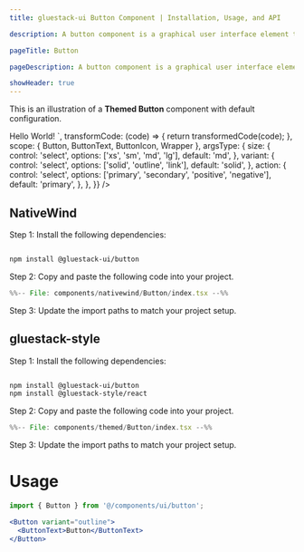 ```yaml
---
title: gluestack-ui Button Component | Installation, Usage, and API

description: A button component is a graphical user interface element that enables users to act by clicking or tapping. It can be customized in size, shape, color, and behavior to fit the design of the application or website.

pageTitle: Button

pageDescription: A button component is a graphical user interface element that enables users to act by clicking or tapping. It can be customized in size, shape, color, and behavior to fit the design of the application or website.

showHeader: true
---
```



<Meta title="ui/components/Button" />




This is an illustration of a **Themed Button** component with default configuration.

<Wrapper>
  <CodePreview
    showComponentRenderer={true}
    showArgsController={true}
    metaData={{
      code: `
        <Button {...props}>
          <ButtonText>Hello World!</ButtonText>
        </Button>
      `,
      transformCode: (code) => {
        return transformedCode(code);
      },
      scope: { Button, ButtonText, ButtonIcon, Wrapper },
      argsType: {
        size: {
          control: 'select',
          options: ['xs', 'sm', 'md', 'lg'],
          default: 'md',
        },
        variant: {
          control: 'select',
          options: ['solid', 'outline', 'link'],
          default: 'solid',
        },
        action: {
          control: 'select',
          options: ['primary', 'secondary', 'positive', 'negative'],
          default: 'primary',
        },
      },
    }}
  />
</Wrapper>

<br />

## NativeWind

Step 1: Install the following dependencies:

```bash

npm install @gluestack-ui/button

```

Step 2: Copy and paste the following code into your project.

```jsx
%%-- File: components/nativewind/Button/index.tsx --%%
```

Step 3: Update the import paths to match your project setup.

## gluestack-style

Step 1: Install the following dependencies:

```bash

npm install @gluestack-ui/button
npm install @gluestack-style/react

```

Step 2: Copy and paste the following code into your project.

```jsx
%%-- File: components/themed/Button/index.tsx --%%
```

Step 3: Update the import paths to match your project setup.

# Usage

```jsx
import { Button } from '@/components/ui/button';
```

```jsx
<Button variant="outline">
  <ButtonText>Button</ButtonText>
</Button>
```
